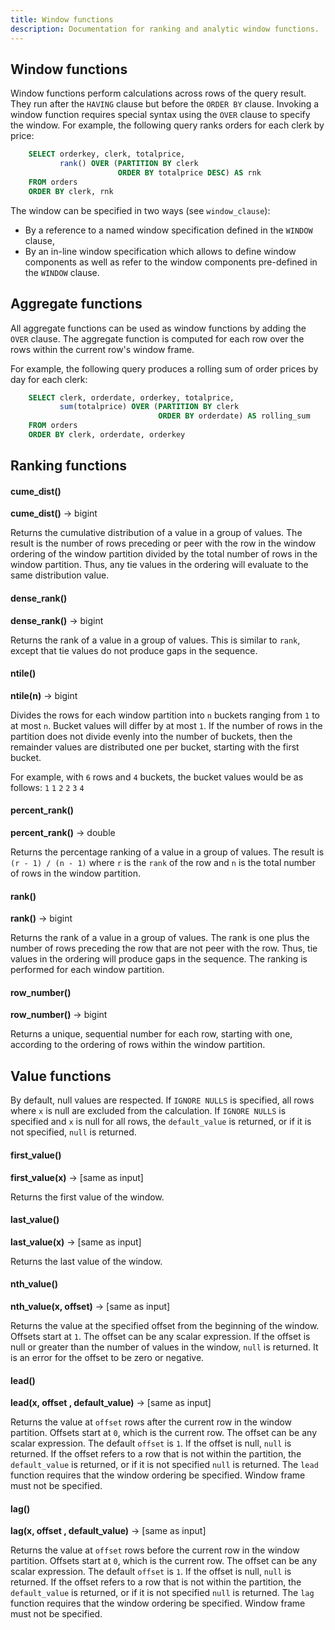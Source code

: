 ```yaml
---
title: Window functions
description: Documentation for ranking and analytic window functions.
---
```


## Window functions

Window functions perform calculations across rows of the query result.
They run after the `HAVING` clause but before the `ORDER BY` clause.
Invoking a window function requires special syntax using the `OVER`
clause to specify the window. For example, the following query ranks
orders for each clerk by price:
```sql
    SELECT orderkey, clerk, totalprice,
           rank() OVER (PARTITION BY clerk
                        ORDER BY totalprice DESC) AS rnk
    FROM orders
    ORDER BY clerk, rnk
```
The window can be specified in two ways (see
`window_clause`):

-   By a reference to a named window specification defined in the
    `WINDOW` clause,
-   By an in-line window specification which allows to define window
    components as well as refer to the window components pre-defined in
    the `WINDOW` clause.

## Aggregate functions

All aggregate functions can be used as window functions by adding the `OVER` clause. The aggregate function is
computed for each row over the rows within the current row's window
frame.

For example, the following query produces a rolling sum of order prices
by day for each clerk:
```sql
    SELECT clerk, orderdate, orderkey, totalprice,
           sum(totalprice) OVER (PARTITION BY clerk
                                 ORDER BY orderdate) AS rolling_sum
    FROM orders
    ORDER BY clerk, orderdate, orderkey
```
## Ranking functions

#### cume_dist()
**cume_dist()** → bigint

Returns the cumulative distribution of a value in a group of values. The
result is the number of rows preceding or peer with the row in the
window ordering of the window partition divided by the total number of
rows in the window partition. Thus, any tie values in the ordering will
evaluate to the same distribution value.

#### dense_rank()
**dense_rank()** → bigint

Returns the rank of a value in a group of values. This is similar to `rank`, except that tie values do not produce gaps in the sequence.

#### ntile()
**ntile(n)** → bigint

Divides the rows for each window partition into `n` buckets ranging from `1` to at most `n`. Bucket values will differ by at most `1`. If the number of rows in the partition does not divide evenly into the number of buckets, then the remainder values are distributed one per bucket, starting with the first bucket.

For example, with `6` rows and `4` buckets, the bucket values would be as follows: `1` `1` `2` `2` `3` `4`

#### percent_rank()
**percent_rank()** → double

Returns the percentage ranking of a value in a group of values. The result is `(r - 1) / (n - 1)` where `r` is the `rank` of the row and `n` is the total number of rows in the window partition.

#### rank()
**rank()** → bigint

Returns the rank of a value in a group of values. The rank is one plus the number of rows preceding the row that are not peer with the row. Thus, tie values in the ordering will produce gaps in the sequence. The ranking is performed for each window partition.

#### row_number()
**row_number()** → bigint

Returns a unique, sequential number for each row, starting with one, according to the ordering of rows within the window partition.


## Value functions

By default, null values are respected. If `IGNORE NULLS` is specified,
all rows where `x` is null are excluded from the calculation. If
`IGNORE NULLS` is specified and `x` is null for all rows, the
`default_value` is returned, or if it is not specified, `null` is
returned.

#### first_value()
**first_value(x)** → [same as input]

Returns the first value of the window.

#### last_value()
**last_value(x)** → [same as input]

Returns the last value of the window.

#### nth_value()
**nth_value(x, offset)** → [same as input]

Returns the value at the specified offset from the beginning of the window. Offsets start at `1`. The offset can be any scalar expression. If the offset is null or greater than the number of values in the window, `null` is returned. It is an error for the offset to be zero or negative.

#### lead()
**lead(x, offset , default_value)** → [same as input]

Returns the value at `offset` rows after the current row in the window partition. Offsets start at `0`, which is the current row. The offset can be any scalar expression. The default `offset` is `1`. If the offset is null, `null` is returned. If the offset refers to a row that is not within the partition, the `default_value` is returned, or if it is not specified `null` is returned. The `lead` function requires that the window ordering be specified. Window frame must not be specified.

#### lag()
**lag(x, offset , default_value)** → [same as input]

Returns the value at `offset` rows before the current row in the window partition. Offsets start at `0`, which is the current row. The offset can be any scalar expression. The default `offset` is `1`. If the offset is null, `null` is returned. If the offset refers to a row that is not within the partition, the `default_value` is returned, or if it is not specified `null` is returned. The `lag` function requires that the window ordering be specified. Window frame must not be specified.

